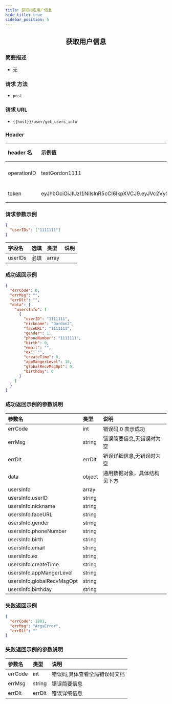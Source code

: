 ```yaml
---
title: 获取指定用户信息
hide_title: true
sidebar_position: 5
---
```


<center>

## 获取用户信息

</center>

### 简要描述

- 无

### 请求 方法

- `post`

### 请求 URL

- `{{host}}/user/get_users_info`

### Header

| header 名   | 示例值                                                                                                                                                                                                      | 选填 | 类型   | 说明                         |
| :---------- | :---------------------------------------------------------------------------------------------------------------------------------------------------------------------------------------------------------- | :--- | ------ | ---------------------------- |
| operationID | testGordon1111                                                                                                                                                                                              | 必填 | string | operationID 用于全局链路追踪 |
| token       | eyJhbGciOiJIUzI1NiIsInR5cCI6IkpXVCJ9.eyJVc2VySUQiOiJvcGVuSU0xMjM0NTYiLCJQbGF0Zm9ybUlEIjoxLCJleHAiOjE2OTU4MjE4MDUsIm5iZiI6MTY4ODA0NTUwNSwiaWF0IjoxNjg4MDQ1ODA1fQ.cY4ecn4qNO59uOkjLiJXSVg57INKOeeXxsNA2ABVFeg | 必填 | string | 管理员或者用户 token         |

### 请求参数示例

```json
{
  "userIDs": ["1111111"]
}
```

| 字段名  | 选填 | 类型  | 说明 |
| :------ | :--- | :---- | ---- |
| userIDs | 必填 | array |      |

### 成功返回示例

```json
{
  "errCode": 0,
  "errMsg": "",
  "errDlt": "",
  "data": {
    "usersInfo": [
      {
        "userID": "1111111",
        "nickname": "Gordon2",
        "faceURL": "1111111",
        "gender": 1,
        "phoneNumber": "1111111",
        "birth": 0,
        "email": "",
        "ex": "",
        "createTime": 0,
        "appMangerLevel": 18,
        "globalRecvMsgOpt": 0,
        "birthday": 0
      }
    ]
  }
}
```

### 成功返回示例的参数说明

| 参数名                     | 类型   | 说明                         |
| :------------------------- | :----- | :--------------------------- |
| errCode                    | int    | 错误码,0 表示成功            |
| errMsg                     | string | 错误简要信息,无错误时为空    |
| errDlt                     | errDlt | 错误详细信息,无错误时为空    |
| data                       | object | 通用数据对象，具体结构见下方 |
| usersInfo                  | array  |                              |
| usersInfo.userID           | string |                              |
| usersInfo.nickname         | string |                              |
| usersInfo.faceURL          | string |                              |
| usersInfo.gender           | string |                              |
| usersInfo.phoneNumber      | string |                              |
| usersInfo.birth            | string |                              |
| usersInfo.email            | string |                              |
| usersInfo.ex               | string |                              |
| usersInfo.createTime       | string |                              |
| usersInfo.appMangerLevel   | string |                              |
| usersInfo.globalRecvMsgOpt | string |                              |
| usersInfo.birthday         | string |                              |

### 失败返回示例

```json
{
  "errCode": 1001,
  "errMsg": "ArgsError",
  "errDlt": ""
}
```

### 失败返回示例的参数说明

| 参数名  | 类型   | 说明                          |
| :------ | :----- | :---------------------------- |
| errCode | int    | 错误码,具体查看全局错误码文档 |
| errMsg  | string | 错误简要信息                  |
| errDlt  | errDlt | 错误详细信息                  |
